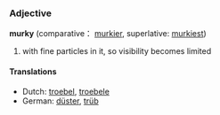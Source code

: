 ===Adjective===
'''murky''' (comparative： [[murkier]], superlative: [[murkiest]])

# with fine particles in it, so visibility becomes limited

====Translations====
*Dutch: [[troebel]], [[troebele]]
*German: [[düster]], [[trüb]]